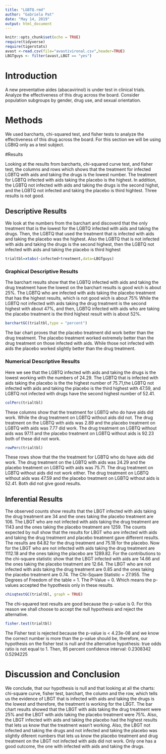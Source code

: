 ---
title: "LGBTQ.rmd"
author: "Gabriela Pat"
date: "May 14, 2019"
output: html_document
---

```{r setup, include=FALSE}
knitr::opts_chunk$set(echo = TRUE)
require(tidyverse)
require(tigerstats)
avast <-read.csv(file="avastivironal.csv",header=TRUE)
LBGTguys <- filter(avast,LBGT == "yes")
```

# Introduction

A new  preventative aides (abacavirinol) is under test in clinical trials. Analyze the effectiveness of this drug across the board. Consider population subgroups by gender, drug use, and sexual orientation. 


<!--In this section you explain what you are trying to show.  Where did the data come from?  What is the research or other question you are trying to answer?.  If you skimp in this section expect to be marked down in your grade. Paint a picture of the project a couple of paragraphs is expected!-->



# Methods
We used barcharts, chi-squared test, and fisher tests to analyze the effectiveness of this drug across the board. For this section we will be using LGBtQ only as a test subject.


<!--Decide on your methods:  use "variable analysis" or other appropriate descriptors.  Make sure to choose at least one graphical method and at least one numerical method. Discuss what data manipulations may be needed for example subsetting or other binning procedures and what sort of graphical displays and inferential tools will be used!-->

#Results

Looking at the results from barcharts, chi-squared curve test, and fisher test, the columns and rows which shows that the treatment for infected LGBTQ with aids and taking the drugs is the lowest number. The treatment for LGBTQ infected with aids taking the placebo is the highest. In addition, the LGBTQ not infected with aids and taking the drugs is the second highst, and the LGBTQ not infected and taking the placebo is third hightest. Three results is not good.

<!--Divide this section into two sub-sections:  One for your descriptive  results and one for your inferential results.!-->



## Descriptive Results

We look at the numbers from the barchart and discoverd that the only treatment that is the lowest for the LGBTQ infected with aids and taking the drugs. Then, the LGBTQ that used the treatment that is infected with aids and taking the placebo was the highest. Also the LGBTQ that is not infected with aids and taking the drugs is the second highest, then the LGBTQ  not infected with aids and taking the placebo is third highest


```{r}
trialtbl=xtabs(~infected+treatment,data=LBGTguys)
```
### Graphical Descriptive Results

The barchart results show that the LGBTQ infected with aids and taking the drug treatment have the lowest on the barchart results is good wich is about 25%. The LGBTQ who are infected with aids taking the placebo treatment that has the highest results, which is not good wich is about 75% While the LGBTQ not infected with aids taking the drug treatment is the second highest with about 47%, and then, LGBTQ infected with aids who are taking the placebo treatment is the third highest result with is about 52%.

<!--Graphical results here.  Make sure to show your code.  Provide appropriate labels for axes, giving units if possible, and provide a good title for the graph, too.  Use the graphical results to describe the patterns if any that exist in the data as focused toward the research question. Bottom line is to explain the features of the graph that are relevant to conforming or departing to what is expected by your null hypothesis !-->


```{r}
barchartGC(trialtbl,type = "percent")
```

The bar chart proves that the placebo treatment did work better than the drug treatment. The placebo treatment worked extremely better than the drug treatment on those infected with aids. While those not infected with aids the placebo worked slightly better than the drug treatment. 

### Numerical Descriptive Results

Here we see that the LGBTQ infected with aids and taking the drugs is the lowest working with the numbers of 24.29. The LGBTQ that is infected with aids taking the placebo is the the highest number of 75.71,the LGBTQ not infected with aids and taking the placebo is the third highest with 47.59, and LGBTQ not infected with drugs have the second highest number of 52.41.


<!--Numerical results go here. Use the numerical results to describe the patterns if any that exist in the data as focused toward the research question!-->


```{r}
colPerc(trialtbl)
```

These columns show that the treatment for LGBTQ who do have aids did work.  While the drug treatment on LGBTQ without aids did not. The drug treatment on the LGBTQ with aids was 2.89 and the placebo treatment on LGBTQ with aids was 7.77 did work. The drug treatment on LGBTQ without aids was 97.11 and the placebo treatment on LGBTQ without aids is 92.23 both of these did not work.

```{r}
rowPerc(trialtbl)
```

These rows show that the the treatment for LGBTQ who do have aids did work. The drug treatment on the LGBTQ with aids was 24.29 and the placebo treatment on LGBTQ with aids was  75.71. The drug treatment on LGBTQ without aids did not work either. The drug treatment on LGBTQ without aids was  47.59 and the placebo treatment on LGBTQ without aids is 52.41. Both did not give good results.


## Inferential Results

The observed counts show results that the LBGT infected with aids taking the drug treatment are 34 and the ones taking the placebo treatment are 106. The LBGT who are not infected with aids taking the drug treatment are 1143 and the ones taking the placebo treatment are 1259. The counts expected by null show that the results for LBGT who are infected with aids and taking the drug treatment and placebo treatment gave different results. The results are 64.82 for the drug treatment and 75.18 for the placebo. Now for the LBGT who are not infected with aids taking the drug treatment are 1112.18 and the ones taking the placebo are  1289.82. For the contributions to the chi-square statistic show that the LBGT infected with aids are 14.66 and the ones taking the placebo treatment are  12.64. The LBGT who are not infected with aids taking the drug treatment are  0.85 and the ones taking the placebo treatment are 0.74. The Chi-Square Statistic = 27.955. The Degrees of Freedom of the table = 1. The P-Value = 0. Which means the p-values accepted the hypothesis only in these results.


<!--State hypothesis clearly.  Make sure your discussion of the inferential test covers all the aspects that the test output produces, such as test statistic, p-value etc.  Make a decision about the null hypothesis, explain the assumptions on which the selected test/procedure was based, and why the chosen procedure satisfys the assumptions and is appropriate to answer the research question!-->

 
```{r}
chisqtestGC(trialtbl, graph = TRUE)
```

The chi-squared test results are good because the p-value is 0. For this reason we shall choose to accept the null hypothesis and reject the alternative. 

```{r}
fisher.test(trialtbl)
```

The Fisher test is rejected because the p-value is < 4.23e-08 and we know the correct number is more than the p-value should be, therefore, our hypothesis on the fisher test is null and the alternative hypothesis: true odds ratio is not equal to 1. Then, 95 percent confidence interval:  0.2308342 0.5294225

# Discussion and Conclusion

We conclude, that our hypothesis is null and that looking at all the charts: chi-square curve, fisher test, barchart, the column and the row, which tells us the evidence of LBGT that is infected with aids and taking the drugs is the lowest and therefore, the treatment is working for the LBGT. The bar chart results showed that the LBGT with aids taking the drug treatment were 25% and the LBGT with aids taking the placebo treatment were 75%. Also, the LBGT infected with aids and taking the placebo had the highest results that lets us know that the treatment wasn't working. Also, the LBGT not infected and taking the drugs and not infected and taking the placebo was slightly diferent numbers that lets us know the placebo treatment and drug treatment on the LBGT not infected with aids did not work. Only one has a good outcome, the one with infected with aids and taking the drugs.  

<!--Discussion and conclusion here.  If you found a relationship be sure to consider whether the relationship occurs because one of the variavbles causes the other, or whether they perhasps are related for some other reason.  Watch the chapter 6 videos from the GeorgeTown videos collection.!-->

 